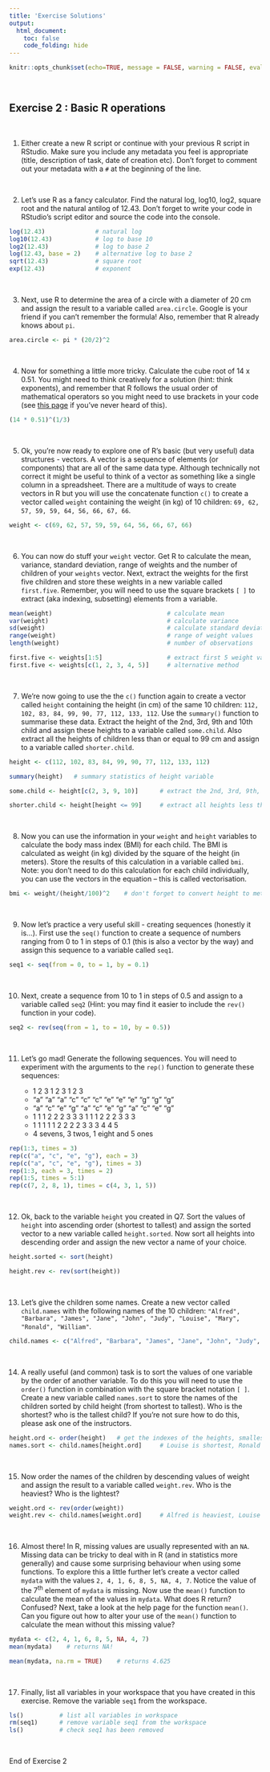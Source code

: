 ```yaml
---
title: 'Exercise Solutions'
output: 
  html_document:
    toc: false
    code_folding: hide
---
```



```r
knitr::opts_chunk$set(echo=TRUE, message = FALSE, warning = FALSE, eval = FALSE, cache = FALSE)
```

\  

## Exercise 2 : Basic R operations

\  

1. Either create a new R script or continue with your previous R script in RStudio. Make sure you include any metadata you feel is appropriate (title, description of task, date of creation etc). Don't forget to comment out your metadata with a ```#``` at the beginning of the line. 

\  

2. Let's use R as a fancy calculator. Find the natural log, log10, log2, square root and the natural antilog of 12.43. Don't forget to write your code in RStudio's script editor and source the code into the console.

```r
log(12.43)              # natural log
log10(12.43)            # log to base 10
log2(12.43)             # log to base 2
log(12.43, base = 2)    # alternative log to base 2
sqrt(12.43)             # square root
exp(12.43)              # exponent
```

\  

3. Next, use R to determine the area of a circle with a diameter of 20 cm and assign the result to a variable called ```area.circle```. Google is your friend if you can't remember the formula! Also, remember that R already knows about ```pi```.

```r
area.circle <- pi * (20/2)^2
```

\  

4. Now for something a little more tricky. Calculate the cube root of 14 x 0.51. You might need to think creatively for a solution (hint: think exponents), and remember that R follows the usual order of mathematical operators so you might need to use brackets in your code (see [this page ](https://en.wikipedia.org/wiki/Order_of_operations) if you've never heard of this). 

```r
(14 * 0.51)^(1/3)
```

\  

5. Ok, you're now ready to explore one of R's basic (but very useful) data structures - vectors. A vector is a sequence of elements (or components) that are all of the same data type. Although technically not correct it might be useful to think of a vector as something like a single column in a spreadsheet. There are a multitude of ways to create vectors in R but you will use the concatenate function ```c()``` to create a vector called ```weight``` containing the weight (in kg) of 10 children: ```69, 62, 57, 59, 59, 64, 56, 66, 67, 66```. 

```r
weight <- c(69, 62, 57, 59, 59, 64, 56, 66, 67, 66)
```

\  

6. You can now do stuff your ```weight``` vector. Get R to calculate the mean, variance, standard deviation, range of weights and the number of children of your ```weights``` vector. Next, extract the weights for the first five children and store these weights in a new variable called ```first.five```. Remember, you will need to use the square brackets ```[ ]``` to extract (aka indexing, subsetting) elements from a variable.

```r
mean(weight)                                # calculate mean 
var(weight)                                 # calculate variance
sd(weight)                                  # calculate standard deviation
range(weight)                               # range of weight values
length(weight)                              # number of observations

first.five <- weights[1:5]                  # extract first 5 weight values
first.five <- weights[c(1, 2, 3, 4, 5)]     # alternative method
```

\  

7. We're now going to use the the ```c()``` function again to create a vector called ```height``` containing the height (in cm) of the same 10 children: ```112, 102, 83, 84, 99, 90, 77, 112, 133, 112```. Use the ```summary()``` function to summarise these data. Extract the height of the 2nd, 3rd, 9th and 10th child and assign these heights to a variable called ```some.child```. Also extract all the heights of children less than or equal to 99 cm and assign to a variable called ```shorter.child```.

```r
height <- c(112, 102, 83, 84, 99, 90, 77, 112, 133, 112)

summary(height)   # summary statistics of height variable

some.child <- height[c(2, 3, 9, 10)]      # extract the 2nd, 3rd, 9th, 10th height

shorter.child <- height[height <= 99]     # extract all heights less than or equal to 99
```

\  

8. Now you can use the information in your ```weight``` and ```height``` variables to calculate the body mass index (BMI) for each child. The BMI is calculated as weight (in kg) divided by the square of the height (in meters). Store the results of this calculation in a variable called ```bmi```. Note: you don’t need to do this calculation for each child individually, you can use the vectors in the equation  – this is called vectorisation.

```r
bmi <- weight/(height/100)^2    # don't forget to convert height to meters
```

\  

9. Now let's practice a very useful skill - creating sequences (honestly it is...). First use the ```seq()``` function to create a sequence of numbers ranging from 0 to 1 in steps of 0.1 (this is also a vector by the way) and assign this sequence to a variable called ```seq1```.

```r
seq1 <- seq(from = 0, to = 1, by = 0.1)
```

\  

10.	Next, create a sequence from 10 to 1 in steps of 0.5 and assign to a variable called ```seq2``` (Hint: you may find it easier to include the ```rev()``` function in your code).

```r
seq2 <- rev(seq(from = 1, to = 10, by = 0.5))
```

\  

11.	Let's go mad! Generate the following sequences. You will need to experiment with the arguments to the ```rep()``` function to generate these sequences:

    + 1 2 3 1 2 3 1 2 3
    + "a" "a" "a" "c" "c" "c" "e" "e" "e" "g" "g" "g"
    + "a" "c" "e" "g" "a" "c" "e" "g" "a" "c" "e" "g"
    + 1 1 1 2 2 2 3 3 3 1 1 1 2 2 2 3 3 3
    + 1 1 1 1 1 2 2 2 2 3 3 3 4 4 5
    + 4 sevens, 3 twos, 1 eight and 5 ones

```r
rep(1:3, times = 3)
rep(c("a", "c", "e", "g"), each = 3)
rep(c("a", "c", "e", "g"), times = 3)
rep(1:3, each = 3, times = 2)
rep(1:5, times = 5:1)
rep(c(7, 2, 8, 1), times = c(4, 3, 1, 5))
```

\  

12.	Ok, back to the variable ```height``` you created in Q7. Sort the values of ```height``` into ascending order (shortest to tallest) and assign the sorted vector to a new variable called ```height.sorted```. Now sort all heights into descending order and assign the new vector a name of your choice.

```r
height.sorted <- sort(height)

height.rev <- rev(sort(height))

```

\  

13. Let's give the children some names. Create a new vector called ```child.names``` with the following names of the 10 children: ```"Alfred", "Barbara", "James", "Jane", "John", "Judy", "Louise", "Mary", "Ronald", "William"```. 

```r
child.names <- c("Alfred", "Barbara", "James", "Jane", "John", "Judy", "Louise", "Mary", "Ronald", "William")
```

\  

14. A really useful (and common) task is to sort the values of one variable by the order of another variable. To do this you will need to use the ```order()``` function in combination with the square bracket notation ```[ ]```.  Create a new variable called ```names.sort``` to store the names of the children sorted by child height (from shortest to tallest). Who is the shortest? who is the tallest child? If you're not sure how to do this, please ask one of the instructors.

```r
height.ord <- order(height)   # get the indexes of the heights, smallest to tallest
names.sort <- child.names[height.ord]     # Louise is shortest, Ronald is tallest
```

\  

15. Now order the names of the children by descending values of weight and assign the result to a variable called ```weight.rev```. Who is the heaviest? Who is the lightest?

```r
weight.ord <- rev(order(weight))
weight.rev <- child.names[weight.ord]     # Alfred is heaviest, Louise is lightest
```

\  

16. Almost there! In R, missing values are usually represented with an ```NA```. Missing data can be tricky to deal with in R (and in statistics more generally) and cause some surprising behaviour when using some functions. To explore this a little further let's create a vector called ```mydata``` with the values ```2, 4, 1, 6, 8, 5, NA, 4, 7```. Notice the value of the 7^th^ element of ```mydata``` is missing. Now use the ```mean()``` function to calculate the mean of the values in ```mydata```. What does R return? Confused? Next, take a look at the help page for the function ```mean()```. Can you figure out how to alter your use of the ```mean()``` function to calculate the mean without this missing value? 

```r
mydata <- c(2, 4, 1, 6, 8, 5, NA, 4, 7)
mean(mydata)    # returns NA!

mean(mydata, na.rm = TRUE)    # returns 4.625
```

\  

17. Finally, list all variables in your workspace that you have created in this exercise. Remove the variable ```seq1``` from the workspace. 

```r
ls()          # list all variables in workspace
rm(seq1)      # remove variable seq1 from the workspace
ls()          # check seq1 has been removed
```

\  

End of Exercise 2 